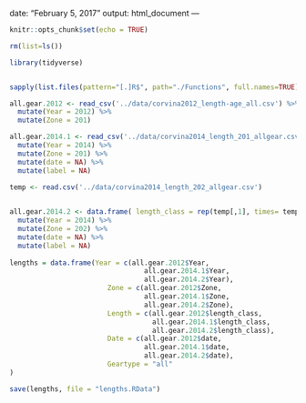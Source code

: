 <!-- # --- -->
date: "February 5, 2017"
output: html_document
---

```r
knitr::opts_chunk$set(echo = TRUE)

rm(list=ls())

library(tidyverse)


sapply(list.files(pattern="[.]R$", path="./Functions", full.names=TRUE), source)
```


```r

all.gear.2012 <- read_csv('../data/corvina2012_length-age_all.csv') %>%
  mutate(Year = 2012) %>%
  mutate(Zone = 201)

all.gear.2014.1 <- read_csv('../data/corvina2014_length_201_allgear.csv') %>%
  mutate(Year = 2014) %>%
  mutate(Zone = 201) %>%
  mutate(date = NA) %>%
  mutate(label = NA)

temp <- read.csv('../data/corvina2014_length_202_allgear.csv') 

  
all.gear.2014.2 <- data.frame( length_class = rep(temp[,1], times= temp[,2])) %>%
  mutate(Year = 2014) %>%
  mutate(Zone = 202) %>%
  mutate(date = NA) %>%
  mutate(label = NA)
  
lengths = data.frame(Year = c(all.gear.2012$Year,
                                 all.gear.2014.1$Year, 
                                 all.gear.2014.2$Year),
                        Zone = c(all.gear.2012$Zone,
                                 all.gear.2014.1$Zone, 
                                 all.gear.2014.2$Zone),
                        Length = c(all.gear.2012$length_class,
                                   all.gear.2014.1$length_class, 
                                   all.gear.2014.2$length_class),
                        Date = c(all.gear.2012$date,
                                 all.gear.2014.1$date, 
                                 all.gear.2014.2$date), 
                        Geartype = "all"
)

save(lengths, file = "lengths.RData")


```

